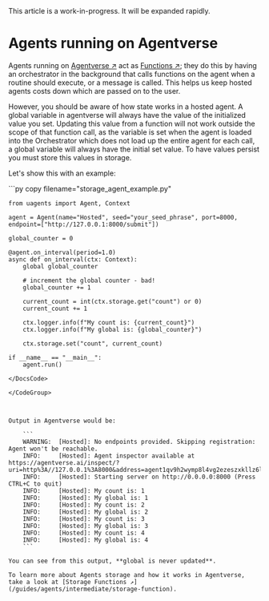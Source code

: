 
<Callout type="info" emoji="ℹ️">
This article is a work-in-progress. It will be expanded rapidly.
</Callout>

# Agents running on Agentverse

Agents running on [Agentverse ↗️](https://agentverse.ai/) act as [Functions ↗️](/guides/agents/intermediate/agent-functions); they do this by having an orchestrator in the background that calls functions on the agent when a routine should execute, or a message is called. This helps us keep hosted agents costs down which are passed on to the user.

However, you should be aware of how state works in a hosted agent. A global variable in agentverse will always have the value of the initialized value you set. Updating this value from a function will not work outside the scope of that function call, as the variable is set when the agent is loaded into the Orchestrator which does not load up the entire agent for each call, a global variable will always have the initial set value. To have values persist you must store this values in storage.

Let's show this with an example:

<GithubCodeSegment digest="93d1c346a18241fe88de5c003ea54c7e">
    <CodeSegment
        path="https://github.com/fetchai/uAgent-Examples/blob/main/5-documentation/guides/agents/intermediate/hosted-agent/storage_agent_example.py"
        lineStart={1}
        lineEnd={23}
        hosted={true}
    />
</GithubCodeSegment>
<CodeGroup dynamic hasCopy isLocalHostedFile digest='93d1c346a18241fe88de5c003ea54c7e'>

<DocsCode local={true}>
	```py copy filename="storage_agent_example.py"

	from uagents import Agent, Context
	
	agent = Agent(name="Hosted", seed="your_seed_phrase", port=8000, endpoint=["http://127.0.0.1:8000/submit"])
	
	global_counter = 0
	
	@agent.on_interval(period=1.0)
	async def on_interval(ctx: Context):
	    global global_counter
	
	    # increment the global counter - bad!
	    global_counter += 1
	
	    current_count = int(ctx.storage.get("count") or 0)
	    current_count += 1
	
	    ctx.logger.info(f"My count is: {current_count}")
	    ctx.logger.info(f"My global is: {global_counter}")
	
	    ctx.storage.set("count", current_count)
	
	if __name__ == "__main__":
	    agent.run()

```
</DocsCode>

</CodeGroup>



Output in Agentverse would be:

    ```
    WARNING:  [Hosted]: No endpoints provided. Skipping registration: Agent won't be reachable.
    INFO:     [Hosted]: Agent inspector available at https://agentverse.ai/inspect/?uri=http%3A//127.0.0.1%3A8000&address=agent1qv9h2wymp8l4vg2ezeszxkllz6lkmh9uhz7rvfyamy0wslhlaxh65fmemgt
    INFO:     [Hosted]: Starting server on http://0.0.0.0:8000 (Press CTRL+C to quit)
    INFO:     [Hosted]: My count is: 1
    INFO:     [Hosted]: My global is: 1
    INFO:     [Hosted]: My count is: 2
    INFO:     [Hosted]: My global is: 2
    INFO:     [Hosted]: My count is: 3
    INFO:     [Hosted]: My global is: 3
    INFO:     [Hosted]: My count is: 4
    INFO:     [Hosted]: My global is: 4
    ```

You can see from this output, **global is never updated**.

To learn more about Agents storage and how it works in Agentverse, take a look at [Storage Functions ↗️](/guides/agents/intermediate/storage-function).

